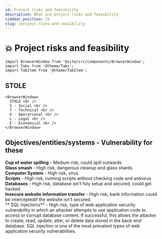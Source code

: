 ```yaml
---
id: Project risks and feasibility
description: What are project risks and feasibility
sidebar_position: 15
slug: /project-risks-and-reasibility
---
```


# 💥 Project risks and feasibility


```mdx-code-block
import BrowserWindow from '@site/src/components/BrowserWindow';
import Tabs from '@theme/Tabs';
import TabItem from '@theme/TabItem';
```

## STOLE

```mdx-code-block
<BrowserWindow>
  STOLE <br />
  S - Social <br />
  T - Technical <br />
  O - Operational <br />
  L - Legal <br />
  E - Economical <br />
</BrowserWindow>
```

## Objectives/entities/systems - Vulnerability for these
**Cup of water spilling** - Medium risk, could spill outwards <br />
**Glass smash** - High risk, dangerous cleanup and glass shards <br />
**Computer System** - High risk, virus <br />
**Scripts** - High risk, running scripts without checking code and antivirus <br />
**Databases** - High risk, database isn't fuly setup and secured, could get hacked <br />
**Insecure website information transfer** - High risk, bank information could be interceptedif the website isn't secured. <br />
** SQL Injections** - High risk, type of web application security vulnerability in which an attacker attempts to use application code to access or corrupt database content. If successful, this allows the attacker to create, read, update, alter, or delete data stored in the back-end database. SQL injection is one of the most prevalent types of web application security vulnerabilities. <br />
